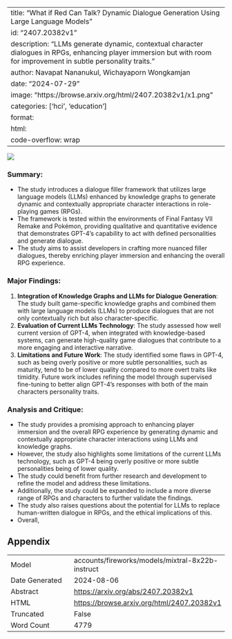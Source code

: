 
---
title: "What if Red Can Talk? Dynamic Dialogue Generation Using Large Language Models"
id: "2407.20382v1"
description: "LLMs generate dynamic, contextual character dialogues in RPGs, enhancing player immersion but with room for improvement in subtle personality traits."
author: Navapat Nananukul, Wichayaporn Wongkamjan
date: "2024-07-29"
image: "https://browse.arxiv.org/html/2407.20382v1/x1.png"
categories: ['hci', 'education']
format:
  html:
    code-overflow: wrap
---

![](https://browse.arxiv.org/html/2407.20382v1/x1.png)

### Summary:

- The study introduces a dialogue filler framework that utilizes large language models (LLMs) enhanced by knowledge graphs to generate dynamic and contextually appropriate character interactions in role-playing games (RPGs).
- The framework is tested within the environments of Final Fantasy VII Remake and Pokémon, providing qualitative and quantitative evidence that demonstrates GPT-4’s capability to act with defined personalities and generate dialogue.
- The study aims to assist developers in crafting more nuanced filler dialogues, thereby enriching player immersion and enhancing the overall RPG experience.

### Major Findings:

1. **Integration of Knowledge Graphs and LLMs for Dialogue Generation**: The study built game-specific knowledge graphs and combined them with large language models (LLMs) to produce dialogues that are not only contextually rich but also character-specific.
2. **Evaluation of Current LLMs Technology**: The study assessed how well current version of GPT-4, when integrated with knowledge-based systems, can generate high-quality game dialogues that contribute to a more engaging and interactive narrative.
3. **Limitations and Future Work**: The study identified some flaws in GPT-4, such as being overly positive or more subtle personalities, such as maturity, tend to be of lower quality compared to more overt traits like timidity. Future work includes refining the model through supervised fine-tuning to better align GPT-4’s responses with both of the main characters personality traits.

### Analysis and Critique:

- The study provides a promising approach to enhancing player immersion and the overall RPG experience by generating dynamic and contextually appropriate character interactions using LLMs and knowledge graphs.
- However, the study also highlights some limitations of the current LLMs technology, such as GPT-4 being overly positive or more subtle personalities being of lower quality.
- The study could benefit from further research and development to refine the model and address these limitations.
- Additionally, the study could be expanded to include a more diverse range of RPGs and characters to further validate the findings.
- The study also raises questions about the potential for LLMs to replace human-written dialogue in RPGs, and the ethical implications of this.
- Overall,

## Appendix

|          |          |
|----------|----------|
| Model     | accounts/fireworks/models/mixtral-8x22b-instruct       |
| Date Generated     | 2024-08-06       |
| Abstract | [https://arxiv.org/abs/2407.20382v1](https://arxiv.org/abs/2407.20382v1)        |
| HTML     | [https://browse.arxiv.org/html/2407.20382v1](https://browse.arxiv.org/html/2407.20382v1)       |
| Truncated       | False       |
| Word Count       | 4779       |